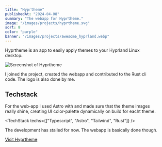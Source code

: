```yaml
---
title: "Hyprtheme"
publishedAt: "2024-04-08"
summary: "The webapp for Hyprtheme."
image: "/images/projects/hyprtheme.svg"
sort: 8
color: "purple"
banner: "/images/projects/awesome_hyprland.webp"
---
```


Hyprtheme is an app to easily apply themes to your Hyprland Linux desktop.

![Screenshot of Hyprtheme](/images/projects/hyprtheme.webp)

I joined the project, created the webapp and contributed to the Rust cli code. The logo is also done by me.

## Techstack

For the web-app I used Astro with and made sure that the theme images really shine, creating UI color-palette dynamically on build for eacht theme.

<TechStack techs={["Typescript", "Astro", "Tailwind", "Rust"]} />

The development has stalled for now. The webapp is basically done though.

[ Visit Hyprtheme](https://hyprland-community.org/hyprtheme/)
